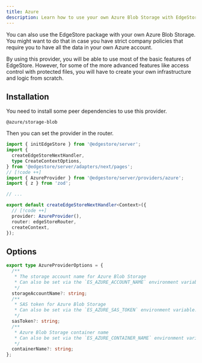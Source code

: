 ```yaml
---
title: Azure
description: Learn how to use your own Azure Blob Storage with EdgeStore using the Azure Provider.
---
```


You can also use the EdgeStore package with your own Azure Blob Storage. You might want to do that in case you have strict company policies that require you to have all the data in your own Azure account.

By using this provider, you will be able to use most of the basic features of EdgeStore. However, for some of the more advanced features like access control with protected files, you will have to create your own infrastructure and logic from scratch.

## Installation

You need to install some peer dependencies to use this provider.

```package-install
@azure/storage-blob
```

Then you can set the provider in the router.

```ts
import { initEdgeStore } from '@edgestore/server';
import {
  createEdgeStoreNextHandler,
  type CreateContextOptions,
} from '@edgestore/server/adapters/next/pages';
// [!code ++]
import { AzureProvider } from '@edgestore/server/providers/azure';
import { z } from 'zod';

// ...

export default createEdgeStoreNextHandler<Context>({
  // [!code ++]
  provider: AzureProvider(),
  router: edgeStoreRouter,
  createContext,
});
```

## Options

```ts
export type AzureProviderOptions = {
  /**
   * The storage account name for Azure Blob Storage
   * Can also be set via the `ES_AZURE_ACCOUNT_NAME` environment variable.
   */
  storageAccountName?: string;
  /**
   * SAS token for Azure Blob Storage
   * Can also be set via the `ES_AZURE_SAS_TOKEN` environment variable.
   */
  sasToken?: string;
  /**
   * Azure Blob Storage container name
   * Can also be set via the `ES_AZURE_CONTAINER_NAME` environment variable.
   */
  containerName?: string;
};
```
